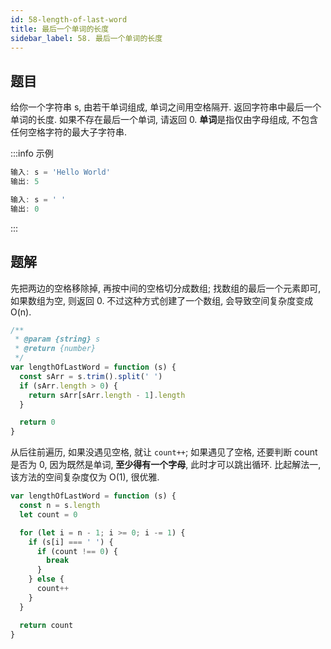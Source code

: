 ```yaml
---
id: 58-length-of-last-word
title: 最后一个单词的长度
sidebar_label: 58. 最后一个单词的长度
---
```


## 题目

给你一个字符串 s, 由若干单词组成, 单词之间用空格隔开. 返回字符串中最后一个单词的长度. 如果不存在最后一个单词, 请返回 0. **单词**是指仅由字母组成, 不包含任何空格字符的最大子字符串.

:::info 示例

```ts
输入: s = 'Hello World'
输出: 5
```

```ts
输入: s = ' '
输出: 0
```

:::

## 题解


<Tabs>
  <TabItem value="JavaScript - API 小能手" label="JavaScript - API 小能手" default>

先把两边的空格移除掉, 再按中间的空格切分成数组; 找数组的最后一个元素即可, 如果数组为空, 则返回 0. 不过这种方式创建了一个数组, 会导致空间复杂度变成 O(n).

```ts
/**
 * @param {string} s
 * @return {number}
 */
var lengthOfLastWord = function (s) {
  const sArr = s.trim().split(' ')
  if (sArr.length > 0) {
    return sArr[sArr.length - 1].length
  }

  return 0
}
```

</TabItem>
<TabItem value="JavaScript - 从后往前遍历" label="JavaScript - 从后往前遍历">

从后往前遍历, 如果没遇见空格, 就让 `count++`; 如果遇见了空格, 还要判断 count 是否为 0, 因为既然是单词, **至少得有一个字母**, 此时才可以跳出循环. 比起解法一, 该方法的空间复杂度仅为 O(1), 很优雅.

```ts
var lengthOfLastWord = function (s) {
  const n = s.length
  let count = 0

  for (let i = n - 1; i >= 0; i -= 1) {
    if (s[i] === ' ') {
      if (count !== 0) {
        break
      }
    } else {
      count++
    }
  }

  return count
}
```

</TabItem>
<TabItem value="Rust" label="Rust">

```rust

```

</TabItem>
</Tabs>
